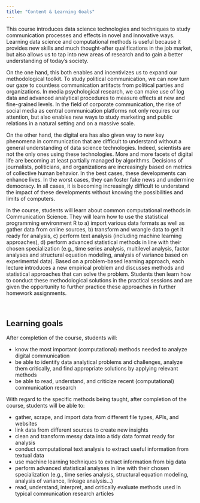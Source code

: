 ```yaml
---
title: "Content & Learning Goals"
---
```



This course introduces data science technologies and techniques to study communication processes and effects in novel and innovative ways. Learning data science and computational methods is useful because it provides new skills and much thought-after qualifications in the job market, but also allows us to tap into new areas of research and to gain a better understanding of today’s society. 

On the one hand, this both enables and incentivizes us to expand our methodological toolkit. To study political communication, we can now turn our gaze to countless communication artifacts from political parties and organizations. In media psychological research, we can make use of log data and advanced analytical procedures to measure effects at new and fine-grained levels. In the field of corporate communication, the rise of social media as central communication platforms not only requires our attention, but also enables new ways to study marketing and public relations in a natural setting and on a massive scale.

On the other hand, the digital era has also given way to new key phenomena in communication that are difficult to understand without a general understanding of data science technologies. Indeed, scientists are not the only ones using these technologies. More and more facets of digital life are becoming at least partially managed by algorithms. Decisions of journalists, politicians, and organizations are increasingly based on metrics of collective human behavior. In the best cases, these developments can enhance lives. In the worst cases, they can foster fake news and undermine democracy. In all cases, it is becoming increasingly difficult to understand the impact of these developments without knowing the possibilities and limits of computers.

In the course, students will learn about common computational methods in Communication Science. They will learn how to use the statistical programming environment R to a) import various data formats as well as gather data from online sources, b) transform and wrangle data to get it ready for analysis, c) perform text analysis (including machine learning approaches), d) perform advanced statistical methods in line with their chosen specialization (e.g., time series analysis, multilevel analysis, factor analyses and structural equation modeling, analysis of variance based on experimental data).
Based on a problem-based learning approach, each lecture introduces a new empirical problem and discusses methods and statistical approaches that can solve the problem. Students then learn how to conduct these methodological solutions in the practical sessions and are given the opportunity to further practice these approaches in further homework assignments. 

<br>

## Learning goals

After completion of the course, students will:

- know the most important (computational) methods needed to analyze digital communication
- be able to identify data analytical problems and challenges, analyze them critically, and find appropriate solutions by applying relevant methods
- be able to read, understand, and criticize recent (computational) communication research

With regard to the specific methods being taught, after completion of the course, students will be able to: 

- gather, scrape, and import data from different file types, APIs, and websites
- link data from different sources to create new insights
- clean and transform messy data into a tidy data format ready for analysis
- conduct computational text analysis to extract useful information from textual data
- use machine learning techniques to extract information from big data
- perform advanced statistical analyses in line with their chosen specialization (e.g., time series analysis, structural equation modeling, analysis of variance, linkage analysis…)
- read, understand, interpret, and critically evaluate methods used in typical communication research articles
